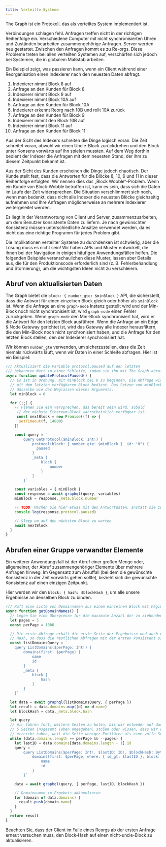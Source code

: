 ```yaml
---
title: Verteilte Systeme
---
```


The Graph ist ein Protokoll, das als verteiltes System implementiert ist.

Verbindungen schlagen fehl. Anfragen treffen nicht in der richtigen Reihenfolge ein. Verschiedene Computer mit nicht synchronisierten Uhren und Zuständen bearbeiten zusammengehörige Anfragen. Server werden neu gestartet. Zwischen den Anfragen kommt es zu Re-orgs. Diese Probleme treten bei allen verteilten Systemen auf, verschärfen sich jedoch bei Systemen, die in globalem Maßstab arbeiten.

Ein Beispiel zeigt, was passieren kann, wenn ein Client während einer Reorganisation einen Indexierer nach den neuesten Daten abfragt.

1. Indexierer nimmt Block 8 auf
2. Anfrage an den Kunden für Block 8
3. Indexierer nimmt Block 9 auf
4. Indexierer nimmt Block 10A auf
5. Anfrage an den Kunden für Block 10A
6. Indexierer erkennt Reorg nach 10B und rollt 10A zurück
7. Anfrage an den Kunden für Block 9
8. Indexierer nimmt den Block 10B auf
9. Indexierer nimmt Block 11 auf
10. Anfrage an den Kunden für Block 11

Aus der Sicht des Indexers schreiten die Dinge logisch voran. Die Zeit schreitet voran, obwohl wir einen Uncle-Block zurückdrehen und den Block unter Konsens vorwärts auf ihn spielen mussten. Auf dem Weg dorthin bedient der Indexer die Anfragen mit dem neuesten Stand, der ihm zu diesem Zeitpunkt bekannt ist.

Aus der Sicht des Kunden erscheinen die Dinge jedoch chaotisch. Der Kunde stellt fest, dass die Antworten für die Blöcke 8, 10, 9 und 11 in dieser Reihenfolge erfolgten. Wir nennen dies das „Block Wobble“-Problem. Wenn ein Kunde von Block-Wobble betroffen ist, kann es sein, dass sich die Daten im Laufe der Zeit widersprechen. Die Situation verschlimmert sich noch, wenn man bedenkt, dass nicht alle Indexer die neuesten Blöcke gleichzeitig aufnehmen und Ihre Anfragen möglicherweise an mehrere Indexierer weitergeleitet werden.

Es liegt in der Verantwortung von Client und Server, zusammenzuarbeiten, um dem Benutzer konsistente Daten zu liefern. Je nach gewünschter Konsistenz müssen unterschiedliche Ansätze verwendet werden, da es nicht das eine richtige Programm für jedes Problem gibt.

Die Implikationen verteilter Systeme zu durchdenken ist schwierig, aber die Lösung muss es nicht sein! Wir haben APIs und Muster entwickelt, die Ihnen bei der Navigation in einigen häufigen Anwendungsfällen helfen. Die folgenden Beispiele veranschaulichen diese Muster, lassen aber Details aus, die für den Produktionscode erforderlich sind (z. B. Fehlerbehandlung und Stornierung), um die wichtigsten Ideen nicht zu verschleiern.

## Abruf von aktualisierten Daten

The Graph bietet die `block: { number_gte: $minBlock }` API, die sicherstellt, dass die Antwort für einen einzelnen Block gleich oder höher als `$minBlock` ist. Wenn die Anfrage an eine `graph-node` Instanz gestellt wird und der Min-Block noch nicht synchronisiert ist, wird `graph-node` einen Fehler zurückgeben. Wenn `graph-node` den Min-Block synchronisiert hat, wird er die Antwort für den letzten Block ausführen. Wenn die Anfrage an ein Edge & Node Gateway gerichtet ist, wird das Gateway alle Indexer herausfiltern, die den Min-Block noch nicht synchronisiert haben, und die Anfrage für den letzten Block stellen, den der Indexierer synchronisiert hat.

Wir können `number_gte` verwenden, um sicherzustellen, dass die Zeit niemals rückwärts läuft, wenn wir Daten in einer Schleife abfragen. Hier ist ein Beispiel:

```javascript
/// Aktualisiert die Variable protocol.paused auf den letzten
/// bekannten Wert in einer Schleife, indem sie ihn mit The Graph abruft.
async function updateProtocolPaused() {
  // Es ist in Ordnung, mit minBlock bei 0 zu beginnen. Die Abfrage wird
  // mit dem letzten verfügbaren Block bedient. Das Setzen von minBlock auf 0 ist
  // dasselbe wie das Weglassen dieses Arguments.
  let minBlock = 0

  for (;;) {
    // Planen Sie ein Versprechen, das bereit sein wird, sobald
     // der nächste Ethereum-Block wahrscheinlich verfügbar ist.
     const nextBlock = new Promise((f) => {
      setTimeout(f, 14000)
    })

    const query = `
        query GetProtocol($minBlock: Int!) {
            protocol(block: { number_gte: $minBlock }  id: "0") {
              paused
            }
            _meta {
                block {
                    number
                }
            }
        }`

    const variables = { minBlock }
    const response = await graphql(query, variables)
    minBlock = response._meta.block.number

    // TODO: Machen Sie hier etwas mit den Antwortdaten, anstatt sie zu protokollieren.
    console.log(response.protocol.paused)

    // Sleep um auf den nächsten Block zu warten
    await nextBlock
  }
}
```

## Abrufen einer Gruppe verwandter Elemente

Ein weiterer Anwendungsfall ist der Abruf einer großen Menge oder, allgemeiner, der Abruf zusammengehöriger Elemente über mehrere Anfragen hinweg. Im Gegensatz zum Abruffall (bei dem die gewünschte Konsistenz in der Zeit vorwärts gehen sollte), bezieht sich die gewünschte Konsistenz auf einen einzigen Zeitpunkt.

Hier werden wir den `block: { hash: $blockHash }`, um alle unsere Ergebnisse an denselben Block zu binden.

```javascript
/// Ruft eine Liste von Domainnamen aus einem einzelnen Block mit Paginierung ab
async function getDomainNames() {
  // Legen Sie eine Obergrenze für die maximale Anzahl der zu ziehenden Elemente fest.
  let pages = 5
  const perPage = 1000

  // Die erste Abfrage erhält die erste Seite der Ergebnisse und auch den Block
  // Hash, so dass die restlichen Abfragen mit der ersten konsistent sind.
  const listDomainsQuery = `
    query ListDomains($perPage: Int!) {
        domains(first: $perPage) {
            name
            id
        }
        _meta {
            block {
                hash
            }
        }
    }`

  let data = await graphql(listDomainsQuery, { perPage })
  let result = data.domains.map((d) => d.name)
  let blockHash = data._meta.block.hash

  let query
  // Wir fahren fort, weitere Seiten zu holen, bis wir entweder auf das Limit von
  // 5 Seiten insgesamt (oben angegeben) stoßen oder wissen, dass wir die letzte Seite
  // erreicht haben, weil die Seite weniger Entitäten als eine volle Seite hat.
  while (data.domains.length == perPage && --pages) {
    let lastID = data.domains[data.domains.length - 1].id
    query = `
        query ListDomains($perPage: Int!, $lastID: ID!, $blockHash: Bytes!) {
            domains(first: $perPage, where: { id_gt: $lastID }, block: { hash: $blockHash }) {
                name
                id
            }
        }`

    data = await graphql(query, { perPage, lastID, blockHash })

    // Domainnamen im Ergebnis akkumulieren
    for (domain of data.domains) {
      result.push(domain.name)
    }
  }
  return result
}
```

Beachten Sie, dass der Client im Falle eines Reorgs ab der ersten Anfrage erneut versuchen muss, den Block-Hash auf einen nicht-uncle-Block zu aktualisieren.
